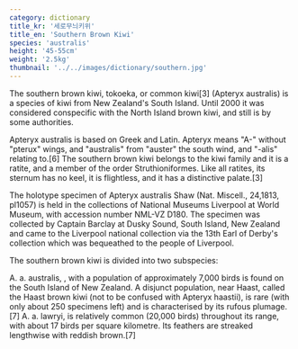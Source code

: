 ```yaml
---
category: dictionary
title_kr: '세로무늬키위'
title_en: 'Southern Brown Kiwi'
species: 'australis'
height: '45-55cm'
weight: '2.5kg'
thumbnail: '../../images/dictionary/southern.jpg'
---
```


The southern brown kiwi, tokoeka, or common kiwi[3] (Apteryx australis) is a species of kiwi from New Zealand's South Island. Until 2000 it was considered conspecific with the North Island brown kiwi, and still is by some authorities.

Apteryx australis is based on Greek and Latin. Apteryx means "A-" without "pterux" wings, and "australis" from "auster" the south wind, and "-alis" relating to.[6] The southern brown kiwi belongs to the kiwi family and it is a ratite, and a member of the order Struthioniformes. Like all ratites, its sternum has no keel, it is flightless, and it has a distinctive palate.[3]

The holotype specimen of Apteryx australis Shaw (Nat. Miscell., 24,1813, pl1057) is held in the collections of National Museums Liverpool at World Museum, with accession number NML-VZ D180. The specimen was collected by Captain Barclay at Dusky Sound, South Island, New Zealand and came to the Liverpool national collection via the 13th Earl of Derby's collection which was bequeathed to the people of Liverpool.

The southern brown kiwi is divided into two subspecies:

A. a. australis, , with a population of approximately 7,000 birds is found on the South Island of New Zealand. A disjunct population, near Haast, called the Haast brown kiwi (not to be confused with Apteryx haastii), is rare (with only about 250 specimens left) and is characterised by its rufous plumage.[7]
A. a. lawryi, is relatively common (20,000 birds) throughout its range, with about 17 birds per square kilometre. Its feathers are streaked lengthwise with reddish brown.[7]
